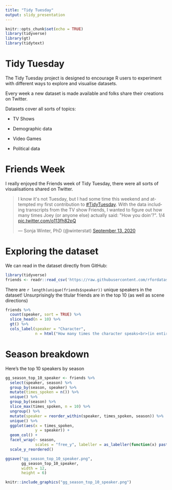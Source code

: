 ```yaml
---
title: "Tidy Tuesday"
output: slidy_presentation
---
```


```r
knitr::opts_chunk$set(echo = TRUE)
library(tidyverse)
library(gt)
library(tidytext)
```

# Tidy Tuesday

The Tidy Tuesday project is designed to encourage R users to experiment with different ways to explore and visualise datasets.

Every week a new dataset is made available and folks share their creations on Twitter.

Datasets cover all sorts of topics:

- TV Shows

- Demographic data

- Video Games

- Political data

# Friends Week

I really enjoyed the Friends week of Tidy Tuesday, there were all sorts of visualisations shared on Twitter.

<blockquote class="twitter-tweet"><p lang="en" dir="ltr">I know it&#39;s not Tuesday, but I had some time this weekend and attempted my first contribution to <a href="https://twitter.com/hashtag/TidyTuesday?src=hash&amp;ref_src=twsrc%5Etfw">#TidyTuesday</a>. With the data including transcripts from the TV show Friends, I wanted to figure out how many times Joey (or anyone else) actually said: &quot;How you doin&#39;?&quot;. 1/4 <a href="https://t.co/o113fh82pQ">pic.twitter.com/o113fh82pQ</a></p>&mdash; Sonja Winter, PhD (@winterstat) <a href="https://twitter.com/winterstat/status/1305283132388642816?ref_src=twsrc%5Etfw">September 13, 2020</a></blockquote> <script async src="https://platform.twitter.com/widgets.js" charset="utf-8"></script>

# Exploring the dataset

We can read in the dataset directly from GitHub:

```r
library(tidyverse)
friends <- readr::read_csv('https://raw.githubusercontent.com/rfordatascience/tidytuesday/master/data/2020/2020-09-08/friends.csv')
```

There are `r length(unique(friends$speaker))` unique speakers in the dataset! Unsurprisingly the titular friends are in the top 10 (as well as scene directions)

```r
friends %>% 
  count(speaker, sort = TRUE) %>% 
  slice_head(n = 10) %>% 
  gt() %>% 
  cols_label(speaker = "Character",
             n = html("How many times the character speaks<br>(in entire series)"))
```

# Season breakdown

Here's the top 10 speakers by season

```r
gg_season_top_10_speaker <- friends %>%
  select(speaker, season) %>% 
  group_by(season, speaker) %>% 
  mutate(times_spoken = n()) %>% 
  unique() %>% 
  group_by(season) %>% 
  slice_max(times_spoken, n = 10) %>% 
  ungroup() %>% 
  mutate(speaker = reorder_within(speaker, times_spoken, season)) %>% 
  unique() %>% 
  ggplot(aes(x = times_spoken,
             y = speaker)) +
  geom_col() +
  facet_wrap(~ season,
             scales = "free_y", labeller = as_labeller(function(x) paste("Season", x))) +
  scale_y_reordered()

ggsave("gg_season_top_10_speaker.png",
       gg_season_top_10_speaker,
       width = 12,
       height = 6)

knitr::include_graphics("gg_season_top_10_speaker.png")
```







